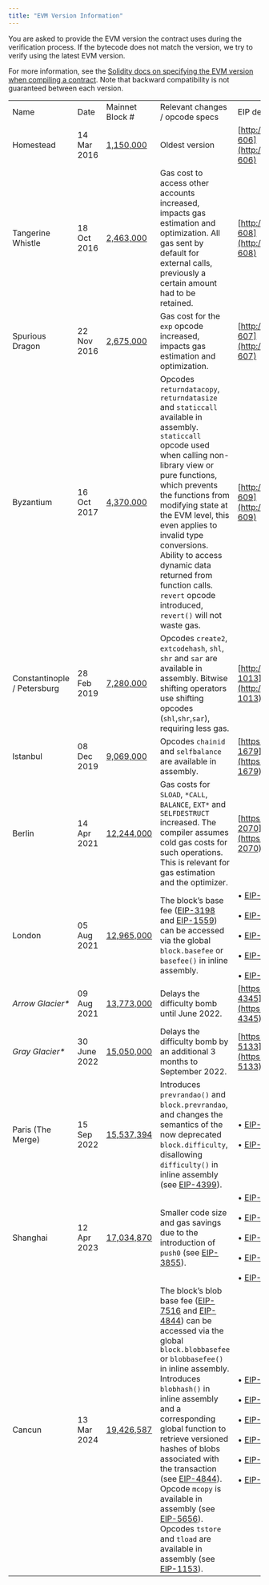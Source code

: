 ```yaml
---
title: "EVM Version Information"
---
```


You are asked to provide the EVM version the contract uses during the verification process. If the bytecode does not match the version, we try to verify using the latest EVM version.

For more information, see the [Solidity docs on specifying the EVM version when compiling a contract](https://docs.soliditylang.org/en/v0.8.25/using-the-compiler.html#target-options). Note that backward compatibility is not guaranteed between each version.

|                             |              |                                                         |                                                                                                                                                                                                                                                                                                                                                                                                                                                                                                                                                                                                                                                                        |                                                                                                                                                                                                                                                                                                                                          |
| --------------------------- | ------------ | ------------------------------------------------------- | ---------------------------------------------------------------------------------------------------------------------------------------------------------------------------------------------------------------------------------------------------------------------------------------------------------------------------------------------------------------------------------------------------------------------------------------------------------------------------------------------------------------------------------------------------------------------------------------------------------------------------------------------------------------------- | ---------------------------------------------------------------------------------------------------------------------------------------------------------------------------------------------------------------------------------------------------------------------------------------------------------------------------------------- |
| Name                        | Date         | Mainnet Block #                                         | Relevant changes / opcode specs                                                                                                                                                                                                                                                                                                                                                                                                                                                                                                                                                                                                                                        | EIP details                                                                                                                                                                                                                                                                                                                              |
| Homestead                   | 14 Mar 2016  | [1,150,000](https://eth.blockscout.com/block/1150000)   | Oldest version                                                                                                                                                                                                                                                                                                                                                                                                                                                                                                                                                                                                                                                         | [http://eips.ethereum.org/EIPS/eip-606](http://eips.ethereum.org/EIPS/eip-606)                                                                                                                                                                                                                                                           |
| Tangerine Whistle           | 18 Oct 2016  | [2,463,000](https://eth.blockscout.com/block/2463000)   | Gas cost to access other accounts increased, impacts gas estimation and optimization. All gas sent by default for external calls, previously a certain amount had to be retained.                                                                                                                                                                                                                                                                                                                                                                                                                                                                                      | [http://eips.ethereum.org/EIPS/eip-608](http://eips.ethereum.org/EIPS/eip-608)                                                                                                                                                                                                                                                           |
| Spurious Dragon             | 22 Nov 2016  | [2,675,000](https://eth.blockscout.com/block/2675000)   | Gas cost for the `exp` opcode increased, impacts gas estimation and optimization.                                                                                                                                                                                                                                                                                                                                                                                                                                                                                                                                                                                      | [http://eips.ethereum.org/EIPS/eip-607](http://eips.ethereum.org/EIPS/eip-607)                                                                                                                                                                                                                                                           |
| Byzantium                   | 16 Oct 2017  | [4,370,000](https://eth.blockscout.com/block/4370000)   | Opcodes `returndatacopy`, `returndatasize` and `staticcall` available in assembly. `staticcall` opcode used when calling non-library view or pure functions, which prevents the functions from modifying state at the EVM level, this even applies to invalid type conversions. Ability to access dynamic data returned from function calls. `revert` opcode introduced, `revert()` will not waste gas.                                                                                                                                                                                                                                                                | [http://eips.ethereum.org/EIPS/eip-609](http://eips.ethereum.org/EIPS/eip-609)                                                                                                                                                                                                                                                           |
| Constantinople / Petersburg | 28 Feb 2019  | [7,280,000](https://eth.blockscout.com/block/7280000)   | Opcodes `create2`, `extcodehash`, `shl`, `shr` and `sar` are available in assembly. Bitwise shifting operators use shifting opcodes (`shl`,`shr`,`sar`), requiring less gas.                                                                                                                                                                                                                                                                                                                                                                                                                                                                                           | [http://eips.ethereum.org/EIPS/eip-1013](http://eips.ethereum.org/EIPS/eip-1013)                                                                                                                                                                                                                                                         |
| Istanbul                    | 08 Dec 2019  | [9,069,000](https://eth.blockscout.com/block/9069000)   | Opcodes `chainid` and `selfbalance` are available in assembly.                                                                                                                                                                                                                                                                                                                                                                                                                                                                                                                                                                                                         | [https://eips.ethereum.org/EIPS/eip-1679](https://eips.ethereum.org/EIPS/eip-1679)                                                                                                                                                                                                                                                       |
| Berlin                      | 14 Apr 2021  | [12,244,000](https://eth.blockscout.com/block/12244000) | Gas costs for `SLOAD`, `*CALL`, `BALANCE`, `EXT*` and `SELFDESTRUCT` increased. The compiler assumes cold gas costs for such operations. This is relevant for gas estimation and the optimizer.                                                                                                                                                                                                                                                                                                                                                                                                                                                                        | [https://eips.ethereum.org/EIPS/eip-2070](https://eips.ethereum.org/EIPS/eip-2070)                                                                                                                                                                                                                                                       |
| London                      | 05 Aug 2021  | [12,965,000](https://eth.blockscout.com/block/12965000) | The block’s base fee ([EIP-3198](https://eips.ethereum.org/EIPS/eip-3198) and [EIP-1559](https://eips.ethereum.org/EIPS/eip-1559)) can be accessed via the global `block.basefee` or `basefee()` in inline assembly.                                                                                                                                                                                                                                                                                                                                                                                                                                                   | • [EIP-1559](https://eips.ethereum.org/EIPS/eip-1559)<br/><br/>• [EIP-3198](https://eips.ethereum.org/EIPS/eip-3198)<br/><br/>• [EIP-3529](https://eips.ethereum.org/EIPS/eip-3529)<br/><br/>• [EIP-3541](https://eips.ethereum.org/EIPS/eip-3541)<br/><br/>• [EIP-3554](https://eips.ethereum.org/EIPS/eip-3554)                                                        |
| *Arrow Glacier\**           | 09 Aug 2021  | [13,773,000](https://eth.blockscout.com/block/13773000) | Delays the difficulty bomb until June 2022.                                                                                                                                                                                                                                                                                                                                                                                                                                                                                                                                                                                                                            | [https://eips.ethereum.org/EIPS/eip-4345](https://eips.ethereum.org/EIPS/eip-4345)                                                                                                                                                                                                                                                       |
| *Gray Glacier\**            | 30 June 2022 | [15,050,000](https://eth.blockscout.com/block/15050000) | Delays the difficulty bomb by an additional 3 months to September 2022.                                                                                                                                                                                                                                                                                                                                                                                                                                                                                                                                                                                                | [https://eips.ethereum.org/EIPS/eip-5133](https://eips.ethereum.org/EIPS/eip-5133)                                                                                                                                                                                                                                                       |
| Paris (The Merge)           | 15 Sep 2022  | [15,537,394](https://eth.blockscout.com/block/15537394) | Introduces `prevrandao()` and `block.prevrandao`, and changes the semantics of the now deprecated `block.difficulty`, disallowing `difficulty()` in inline assembly (see [EIP-4399](https://eips.ethereum.org/EIPS/eip-4399)).                                                                                                                                                                                                                                                                                                                                                                                                                                         | • [EIP-3675](https://eips.ethereum.org/EIPS/eip-3675) <br/><br/>• [EIP-4399](https://eips.ethereum.org/EIPS/eip-4399)                                                                                                                                                                                                                             |
| Shanghai                    | 12 Apr 2023  | [17,034,870](https://eth.blockscout.com/block/17034870) | Smaller code size and gas savings due to the introduction of `push0` (see [EIP-3855](https://eips.ethereum.org/EIPS/eip-3855)).                                                                                                                                                                                                                                                                                                                                                                                                                                                                                                                                        | • [EIP-3651](https://eips.ethereum.org/EIPS/eip-3651)<br/><br/>• [EIP-3855](https://eips.ethereum.org/EIPS/eip-3855)<br/><br/>• [EIP-3860](https://eips.ethereum.org/EIPS/eip-3860)<br/><br/>• [EIP-4895](https://eips.ethereum.org/EIPS/eip-4895)<br/><br/>• [EIP-6049](https://eips.ethereum.org/EIPS/eip-6049)                                                        |
| Cancun                      | 13 Mar 2024  | [19,426,587](https://eth.blockscout.com/block/19426587) | The block’s blob base fee ([EIP-7516](https://eips.ethereum.org/EIPS/eip-7516) and [EIP-4844](https://eips.ethereum.org/EIPS/eip-4844)) can be accessed via the global `block.blobbasefee` or `blobbasefee()` in inline assembly. Introduces `blobhash()` in inline assembly and a corresponding global function to retrieve versioned hashes of blobs associated with the transaction (see [EIP-4844](https://eips.ethereum.org/EIPS/eip-4844)). Opcode `mcopy` is available in assembly (see [EIP-5656](https://eips.ethereum.org/EIPS/eip-5656)). Opcodes `tstore` and `tload` are available in assembly (see [EIP-1153](https://eips.ethereum.org/EIPS/eip-1153)). | • [EIP-1153](https://eips.ethereum.org/EIPS/eip-1153)<br/><br/>• [EIP-4788](https://eips.ethereum.org/EIPS/eip-4788)<br/><br/>• [EIP-4844](https://eips.ethereum.org/EIPS/eip-4844)<br/><br/>• [EIP-5656](https://eips.ethereum.org/EIPS/eip-5656)<br/><br/>• [EIP-6780](https://eips.ethereum.org/EIPS/eip-6780)<br/><br/>• [EIP-7516](https://eips.ethereum.org/EIPS/eip-7516) |